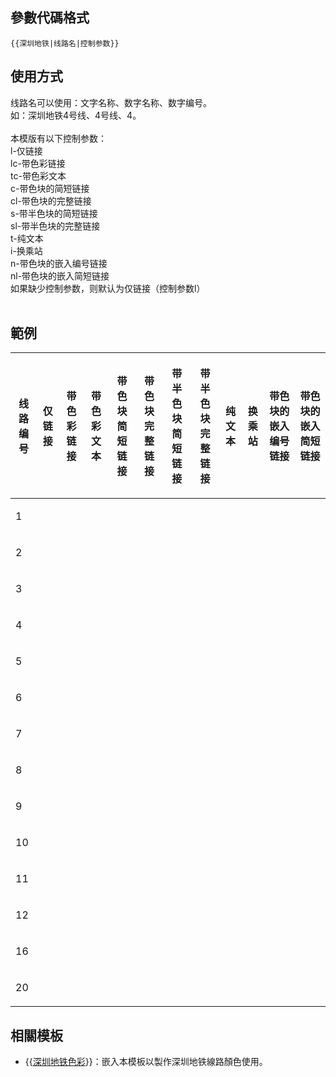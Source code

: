 <noinclude>{{template doc page viewed directly}}</noinclude>
{{lua|module:SZM}}
== 參數代碼格式 ==
 <pre>{{深圳地铁|线路名|控制参数}}</pre>

== 使用方式 ==
线路名可以使用：文字名称、数字名称、数字编号。<br>如：深圳地铁4号线、4号线、4。<br><br>
本模版有以下控制参数：<br>
l-仅链接<br>
lc-带色彩链接<br>
tc-带色彩文本<br>
c-带色块的简短链接<br>
cl-带色块的完整链接<br>
s-带半色块的简短链接<br>
sl-带半色块的完整链接<br>
t-纯文本<br>
i-换乘站<br>
n-带色块的嵌入编号链接<br>
nl-带色块的嵌入简短链接<br>
如果缺少控制参数，则默认为仅链接（控制参数l）<br><br>

== 範例 ==
{| cellspacing=0 cellpadding=2 border="1" style="border: 1px solid #999; background-color:#FFFFFF; text-align: center"
|- bgcolor="#CCCCCC"
!线路编号!!仅链接!!带色彩链接!!带色彩文本!!带色块简短链接!!带色块完整链接!!带半色块简短链接!!带半色块完整链接!!纯文本!!换乘站!!带色块的嵌入编号链接!!带色块的嵌入简短链接
|-
|1
|{{深圳地铁|1|l}}
|{{深圳地铁|1|lc}}
|{{深圳地铁|1|tc}}
|{{深圳地铁|1|c}}
|{{深圳地铁|1|cl}}
|{{深圳地铁|1|s}}
|{{深圳地铁|1|sl}}
|{{深圳地铁|1|t}}
|{{深圳地铁|1|i}}
|{{深圳地铁|1|n}}
|{{深圳地铁|1|nl}}
|-
|2
|{{深圳地铁|2|l}}
|{{深圳地铁|2|lc}}
|{{深圳地铁|2|tc}}
|{{深圳地铁|2|c}}
|{{深圳地铁|2|cl}}
|{{深圳地铁|2|s}}
|{{深圳地铁|2|sl}}
|{{深圳地铁|2|t}}
|{{深圳地铁|2|i}}
|{{深圳地铁|2|n}}
|{{深圳地铁|2|nl}}
|-
|3
|{{深圳地铁|3|l}}
|{{深圳地铁|3|lc}}
|{{深圳地铁|3|tc}}
|{{深圳地铁|3|c}}
|{{深圳地铁|3|cl}}
|{{深圳地铁|3|s}}
|{{深圳地铁|3|sl}}
|{{深圳地铁|3|t}}
|{{深圳地铁|3|i}}
|{{深圳地铁|3|n}}
|{{深圳地铁|3|nl}}
|-
|4
|{{深圳地铁|4|l}}
|{{深圳地铁|4|lc}}
|{{深圳地铁|4|tc}}
|{{深圳地铁|4|c}}
|{{深圳地铁|4|cl}}
|{{深圳地铁|4|s}}
|{{深圳地铁|4|sl}}
|{{深圳地铁|4|t}}
|{{深圳地铁|4|i}}
|{{深圳地铁|4|n}}
|{{深圳地铁|4|nl}}
|-
|5
|{{深圳地铁|5|l}}
|{{深圳地铁|5|lc}}
|{{深圳地铁|5|tc}}
|{{深圳地铁|5|c}}
|{{深圳地铁|5|cl}}
|{{深圳地铁|5|s}}
|{{深圳地铁|5|sl}}
|{{深圳地铁|5|t}}
|{{深圳地铁|5|i}}
|{{深圳地铁|5|n}}
|{{深圳地铁|5|nl}}
|-
|6
|{{深圳地铁|6|l}}
|{{深圳地铁|6|lc}}
|{{深圳地铁|6|tc}}
|{{深圳地铁|6|c}}
|{{深圳地铁|6|cl}}
|{{深圳地铁|6|s}}
|{{深圳地铁|6|sl}}
|{{深圳地铁|6|t}}
|{{深圳地铁|6|i}}
|{{深圳地铁|6|n}}
|{{深圳地铁|6|nl}}
|-
|7
|{{深圳地铁|7|l}}
|{{深圳地铁|7|lc}}
|{{深圳地铁|7|tc}}
|{{深圳地铁|7|c}}
|{{深圳地铁|7|cl}}
|{{深圳地铁|7|s}}
|{{深圳地铁|7|sl}}
|{{深圳地铁|7|t}}
|{{深圳地铁|7|i}}
|{{深圳地铁|7|n}}
|{{深圳地铁|7|nl}}
|-
|8
|{{深圳地铁|8|l}}
|{{深圳地铁|8|lc}}
|{{深圳地铁|8|tc}}
|{{深圳地铁|8|c}}
|{{深圳地铁|8|cl}}
|{{深圳地铁|8|s}}
|{{深圳地铁|8|sl}}
|{{深圳地铁|8|t}}
|{{深圳地铁|8|i}}
|{{深圳地铁|8|n}}
|{{深圳地铁|8|nl}}
|-
|9
|{{深圳地铁|9|l}}
|{{深圳地铁|9|lc}}
|{{深圳地铁|9|tc}}
|{{深圳地铁|9|c}}
|{{深圳地铁|9|cl}}
|{{深圳地铁|9|s}}
|{{深圳地铁|9|sl}}
|{{深圳地铁|9|t}}
|{{深圳地铁|9|i}}
|{{深圳地铁|9|n}}
|{{深圳地铁|9|nl}}
|-
|10
|{{深圳地铁|10|l}}
|{{深圳地铁|10|lc}}
|{{深圳地铁|10|tc}}
|{{深圳地铁|10|c}}
|{{深圳地铁|10|cl}}
|{{深圳地铁|10|s}}
|{{深圳地铁|10|sl}}
|{{深圳地铁|10|t}}
|{{深圳地铁|10|i}}
|{{深圳地铁|10|n}}
|{{深圳地铁|10|nl}}
|-
|11
|{{深圳地铁|11|l}}
|{{深圳地铁|11|lc}}
|{{深圳地铁|11|tc}}
|{{深圳地铁|11|c}}
|{{深圳地铁|11|cl}}
|{{深圳地铁|11|s}}
|{{深圳地铁|11|sl}}
|{{深圳地铁|11|t}}
|{{深圳地铁|11|i}}
|{{深圳地铁|11|n}}
|{{深圳地铁|11|nl}}
|-
|12
|{{深圳地铁|12|l}}
|{{深圳地铁|12|lc}}
|{{深圳地铁|12|tc}}
|{{深圳地铁|12|c}}
|{{深圳地铁|12|cl}}
|{{深圳地铁|12|s}}
|{{深圳地铁|12|sl}}
|{{深圳地铁|12|t}}
|{{深圳地铁|12|i}}
|{{深圳地铁|12|n}}
|{{深圳地铁|12|nl}}
|-
|16
|{{深圳地铁|16|l}}
|{{深圳地铁|16|lc}}
|{{深圳地铁|16|tc}}
|{{深圳地铁|16|c}}
|{{深圳地铁|16|cl}}
|{{深圳地铁|16|s}}
|{{深圳地铁|16|sl}}
|{{深圳地铁|16|t}}
|{{深圳地铁|16|i}}
|{{深圳地铁|16|n}}
|{{深圳地铁|16|nl}}
|-
|20
|{{深圳地铁|20|l}}
|{{深圳地铁|20|lc}}
|{{深圳地铁|20|tc}}
|{{深圳地铁|20|c}}
|{{深圳地铁|20|cl}}
|{{深圳地铁|20|s}}
|{{深圳地铁|20|sl}}
|{{深圳地铁|20|t}}
|{{深圳地铁|20|i}}
|{{深圳地铁|20|n}}
|{{深圳地铁|20|nl}}
|}

== 相關模板 ==
* {{[[Template:深圳地铁色彩|深圳地铁色彩]]}}：嵌入本模板以製作深圳地铁線路顏色使用。
